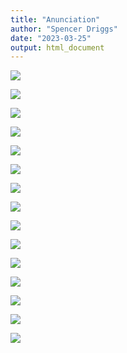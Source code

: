 ```yaml
---
title: "Anunciation"
author: "Spencer Driggs"
date: "2023-03-25"
output: html_document
---
```


![](../Images/Anunciation2/Slide1.png)

![](../Images/Anunciation2/Slide2.png)

![](../Images/Anunciation2/Slide3.png)

![](../Images/Anunciation2/Slide4.png)

![](../Images/Anunciation2/Slide5.png)

![](../Images/Anunciation2/Slide6.png)

![](../Images/Anunciation2/Slide7.png)

![](../Images/Anunciation2/Slide8.png)

![](../Images/Anunciation2/Slide9.png)

![](../Images/Anunciation2/Slide10.png)

![](../Images/Anunciation2/Slide11.png)

![](../Images/Anunciation2/Slide12.png)

![](../Images/Anunciation2/Slide13.png)

![](../Images/Anunciation2/Slide14.png)

![](../Images/Anunciation2/Slide15.png)
